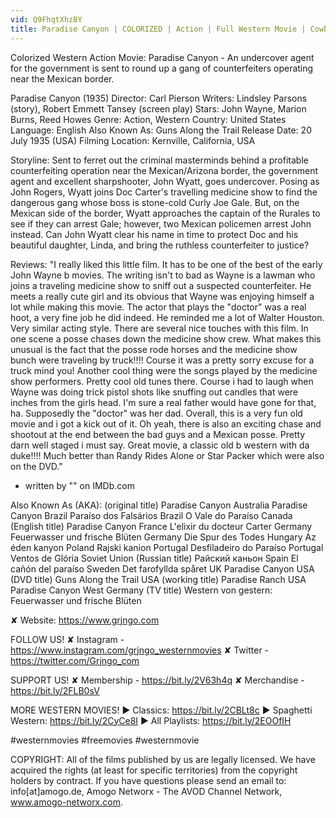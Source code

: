 ```yaml
---
vid: Q9FhqtXhzBY
title: Paradise Canyon | COLORIZED | Action | Full Western Movie | Cowboy Film
---
```


Colorized Western Action Movie: Paradise Canyon - An undercover agent for the government is sent to round up a gang of counterfeiters operating near the Mexican border.

Paradise Canyon (1935)
Director: Carl Pierson
Writers: Lindsley Parsons (story), Robert Emmett Tansey (screen play)
Stars: John Wayne, Marion Burns, Reed Howes
Genre: Action, Western
Country: United States
Language: English
Also Known As: Guns Along the Trail
Release Date: 20 July 1935 (USA)
Filming Location: Kernville, California, USA

Storyline:
Sent to ferret out the criminal masterminds behind a profitable counterfeiting operation near the Mexican/Arizona border, the government agent and excellent sharpshooter, John Wyatt, goes undercover. Posing as John Rogers, Wyatt joins Doc Carter's travelling medicine show to find the dangerous gang whose boss is stone-cold Curly Joe Gale. But, on the Mexican side of the border, Wyatt approaches the captain of the Rurales to see if they can arrest Gale; however, two Mexican policemen arrest John instead. Can John Wyatt clear his name in time to protect Doc and his beautiful daughter, Linda, and bring the ruthless counterfeiter to justice?

Reviews:
"I really liked this little film. It has to be one of the best of the early John Wayne b movies. The writing isn't to bad as Wayne is a lawman who joins a traveling medicine show to sniff out a suspected counterfeiter. He meets a really cute girl and its obvious that Wayne was enjoying himself a lot while making this movie. The actor that plays the "doctor" was a real hoot, a very fine job he did indeed. He reminded me a lot of Walter Houston. Very similar acting style. There are several nice touches with this film. In one scene a posse chases down the medicine show crew. What makes this unusual is the fact that the posse rode horses and the medicine show bunch were traveling by truck!!!! Course it was a pretty sorry excuse for a truck mind you! Another cool thing were the songs played by the medicine show performers. Pretty cool old tunes there. Course i had to laugh when Wayne was doing trick pistol shots like snuffing out candles that were inches from the girls head. I'm sure a real father would have gone for that, ha. Supposedly the "doctor" was her dad. 
Overall, this is a very fun old movie and i got a kick out of it. Oh yeah, there is also an exciting chase and shootout at the end between the bad guys and a Mexican posse. Pretty darn well staged i must say. Great movie, a classic old b western with da duke!!!! Much better than Randy Rides Alone or Star Packer which were also on the DVD."
- written by "" on IMDb.com

Also Known As (AKA):
(original title) Paradise Canyon
Australia Paradise Canyon
Brazil Paraíso dos Falsários
Brazil O Vale do Paraíso
Canada (English title) Paradise Canyon
France L'elixir du docteur Carter
Germany Feuerwasser und frische Blüten
Germany Die Spur des Todes
Hungary Az éden kanyon
Poland Rajski kanion
Portugal Desfiladeiro do Paraíso
Portugal Ventos de Glória
Soviet Union (Russian title) Райский каньон
Spain El cañón del paraíso
Sweden Det farofyllda spåret
UK Paradise Canyon
USA (DVD title) Guns Along the Trail
USA (working title) Paradise Ranch
USA Paradise Canyon
West Germany (TV title) Western von gestern: Feuerwasser und frische Blüten

✘ Website: https://www.grjngo.com

FOLLOW US!
✘ Instagram - https://www.instagram.com/grjngo_westernmovies
✘ Twitter - https://twitter.com/Grjngo_com

SUPPORT US!
✘ Membership - https://bit.ly/2V63h4q
✘ Merchandise - https://bit.ly/2FLB0sV

MORE WESTERN MOVIES! 
► Classics: https://bit.ly/2CBLt8c 
► Spaghetti Western: https://bit.ly/2CyCe8I 
► All Playlists: https://bit.ly/2EOOfIH 

#westernmovies #freemovies #westernmovie

COPYRIGHT: All of the films published by us are legally licensed. We have acquired the rights (at least for specific territories) from the copyright holders by contract. If you have questions please send an email to: info[at]amogo.de, Amogo Networx - The AVOD Channel Network, www.amogo-networx.com.